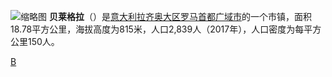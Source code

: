 [[File:(Claudius_Ziehr)_Bellegra_001.jpg|缩略图]]
'''贝莱格拉'''（{{lang-it|Bellegra}}）是[[意大利|意大利]][[拉齐奥大区|拉齐奥大区]][[罗马首都广域市|罗马首都广域市]]的一个市镇，面积18.78平方公里，海拔高度为815米，人口2,839人（2017年），人口密度为每平方公里150人。

{{羅馬首都廣域市市鎮}}
{{Italy-geo-stub}}

[[Category:罗马首都广域市市镇|B]]